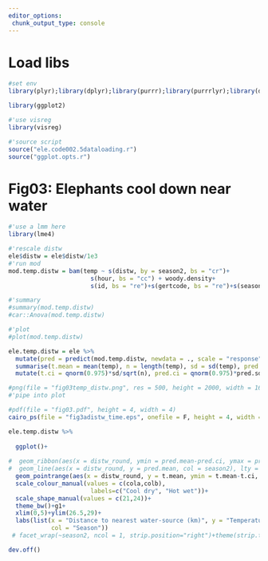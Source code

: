 ```yaml
---
editor_options: 
 chunk_output_type: console
---
```

  
# Load libs
  
```r
#set env
library(plyr);library(dplyr);library(purrr);library(purrrlyr);library(data.table);library(lubridate);library(tidyr)

library(ggplot2)

#'use visreg
library(visreg)
```

```r
#'source script
source("ele.code002.5dataloading.r")
source("ggplot.opts.r")
```

# Fig03: Elephants cool down near water

```r
#'use a lmm here
library(lme4)

#'rescale distw
ele$distw = ele$distw/1e3
#'run mod
mod.temp.distw = bam(temp ~ s(distw, by = season2, bs = "cr")+
                       s(hour, bs = "cc") + woody.density+
                       s(id, bs = "re")+s(gertcode, bs = "re")+s(season2, bs="re"), data = ele, na.action = na.omit)

#'summary
#summary(mod.temp.distw)
#car::Anova(mod.temp.distw)

#'plot
#plot(mod.temp.distw)
```

```r
ele.temp.distw = ele %>%
  mutate(pred = predict(mod.temp.distw, newdata = ., scale = "response")) %>% group_by(season2, distw_round = round_any(distw, 0.1)) %>%
  summarise(t.mean = mean(temp), n = length(temp), sd = sd(temp), pred.mean = mean(pred, na.rm = T), pred.n = length(pred), pred.sd = sd(pred, na.rm = T)) %>%
  mutate(t.ci = qnorm(0.975)*sd/sqrt(n), pred.ci = qnorm(0.975)*pred.sd/sqrt(pred.n))
```


```r
#png(file = "fig03temp_distw.png", res = 500, height = 2000, width = 1600)
#'pipe into plot

#pdf(file = "fig03.pdf", height = 4, width = 4)
cairo_ps(file = "fig3adistw_time.eps", onefile = F, height = 4, width = 4, fallback_resolution = 600)

ele.temp.distw %>% 
  
  ggplot()+
  
#  geom_ribbon(aes(x = distw_round, ymin = pred.mean-pred.ci, ymax = pred.mean+pred.ci, group = season2), fill = "grey", alpha = 0.5)+
#  geom_line(aes(x = distw_round, y = pred.mean, col = season2), lty = 1, lwd = 0.4)+
  geom_pointrange(aes(x = distw_round, y = t.mean, ymin = t.mean-t.ci, ymax = t.mean+t.ci, col = season2, shape = season2), fatten = 10, stroke = 0.6, fill = "white", position = position_dodge(width = 0.5),lwd = 0.2, lty = 1)+
  scale_colour_manual(values = c(cola,colb),
                       labels=c("Cool dry", "Hot wet"))+
  scale_shape_manual(values = c(21,24))+
  theme_bw()+g1+
  xlim(0,5)+ylim(26.5,29)+
  labs(list(x = "Distance to nearest water-source (km)", y = "Temperature (°C)",
            col = "Season"))
 # facet_wrap(~season2, ncol = 1, strip.position="right")+theme(strip.text=element_blank(), strip.background=element_blank(), panel.spacing.y=unit)

dev.off()
```

